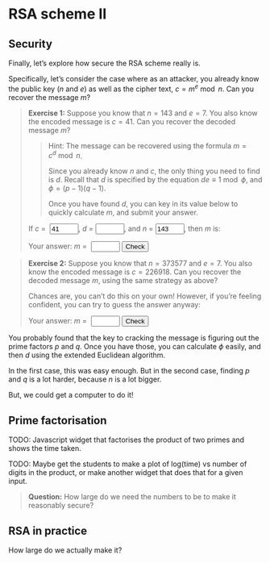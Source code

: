 # RSA scheme II


## Security

Finally, let's explore how secure the RSA scheme really is.

Specifically, let's consider the case where as an attacker, you already know the public key ($n$ and $e$) as well as the cipher text, $c = m^e \bmod n$.
Can you recover the message $m$?

> **Exercise 1:** Suppose you know that $n = 143$ and $e = 7$. You also know the encoded message is $c = 41$. Can you recover the decoded message $m$? <!-- Ans: d = 103, m = 50 -->
>
> > Hint: The message can be recovered using the formula $m = c^d \bmod n$.
> >
> > Since you already know $n$ and $c$, the only thing you need to find is $d$. Recall that $d$ is specified by the equation $de \equiv 1 \bmod \phi$, and $\phi = (p - 1)(q - 1)$.
> >
> > Once you have found $d$, you can key in its value below to quickly calculate $m$, and submit your answer.
>
> <div>
> If *c* = &nbsp;<input type="text" size=4 id="c1" value="41" />, *d* = <input type="text" size=4 id="d1" />, and *n* = <input type="text" size=4 id="n1" value="143" />, then *m* is: <span id="m1-calc">
> </div>
> <p></p>
> <div>
> Your answer: *m* = &nbsp;<input type="text" size=4 id="m1-answer" /> <input type="button" value="Check" id="check-m1" />&nbsp;&nbsp;&nbsp;&nbsp;<span id="m1-result"></span>
> </div>

<script type="module">
// calculates (base ^ exp) % mod while avoiding overflow/rounding errors
function powmod(base, exp, mod) {
    let result = 1;
    for (let i = 0; i < exp; i++) {
        result = (result * base) % mod;
    }
    return result;
}
function verifyContents(inputId) {
    let d = document.getElementById(inputId).value;
    d = d.replace(/\D/g, "");
    document.getElementById(inputId).value = d;
}
function calculateM() {
    const c = parseInt(document.getElementById("c1").value);
    const d = parseInt(document.getElementById("d1").value);
    const n = parseInt(document.getElementById("n1").value);
    if (isNaN(c) || isNaN(d) || isNaN(n)) {
        document.getElementById("m1-calc").innerHTML = "";
    }
    else {
        const m = powmod(c, d, n);
        document.getElementById("m1-calc").innerHTML = m;
    }
}
document.getElementById("c1").addEventListener("input", () => {verifyContents("c1"); calculateM();});
document.getElementById("d1").addEventListener("input", () => {verifyContents("d1"); calculateM();});
document.getElementById("n1").addEventListener("input", () => {verifyContents("n1"); calculateM();});

const correctAnswer = 50;
const wrongColor = "#fad9d7";  // light red
const rightColor = "#d7fae9";  // light green
function checkM(){
    const d = parseInt(document.getElementById("m1-answer").value);
    console.log(d)
    if (d === correctAnswer) {
        document.getElementById("m1-result").innerHTML = "Correct!";
        document.getElementById("m1-result").style.color = "green";
        document.getElementById("m1-answer").style.backgroundColor = rightColor;
    } else {
        document.getElementById("m1-result").innerHTML = "Incorrect. Try again.";
        document.getElementById("m1-result").style.color = "red";
        document.getElementById("m1-answer").style.backgroundColor = wrongColor;
    }
}
document.getElementById("check-m1").addEventListener("click", checkM);
document.getElementById("m1-answer").addEventListener("input", function(){
    verifyContents("m1-answer");
    document.getElementById("m1-answer").style.backgroundColor = "white";
    document.getElementById("m1-result").innerHTML = "";
});
</script>

> **Exercise 2:** Suppose you know that $n = 373577$ and $e = 7$. You also know the encoded message is $c = 226918$. Can you recover the decoded message $m$, using the same strategy as above?  <!-- Ans: d = 319063, m = 500 -->
>
> Chances are, you can't do this on your own! However, if you're feeling confident, you can try to guess the answer anyway:
>
> <div>
> Your answer: *m* = &nbsp;<input type="text" size=4 id="m2-answer" /> <input type="button" value="Check" id="check-m2" />&nbsp;&nbsp;&nbsp;&nbsp;<span id="m2-result"></span>
> </div>

<script type="module">
const correctAnswer = 500;
const wrongColor = "#fad9d7";  // light red
const rightColor = "#d7fae9";  // light green
function verifyM2contents() {
    let d = document.getElementById("m2-answer").value;
    console.log(d);
    d = d.replace(/\D/g, "");
    console.log(d);
    document.getElementById("m2-answer").value = d;
}
function checkM(){
    const d = parseInt(document.getElementById("m2-answer").value);
    console.log(d)
    if (d === correctAnswer) {
        document.getElementById("m2-result").innerHTML = "Correct!";
        document.getElementById("m2-result").style.color = "green";
        document.getElementById("m2-answer").style.backgroundColor = rightColor;
    } else {
        document.getElementById("m2-result").innerHTML = "Incorrect. Try again.";
        document.getElementById("m2-result").style.color = "red";
        document.getElementById("m2-answer").style.backgroundColor = wrongColor;
    }
}
document.getElementById("check-m2").addEventListener("click", checkM);
document.getElementById("m2-answer").addEventListener("input", function(){
    verifyM2contents();
    document.getElementById("m2-answer").style.backgroundColor = "white";
    document.getElementById("m2-result").innerHTML = "";
});
</script>


You probably found that the key to cracking the message is figuring out the prime factors $p$ and $q$.
Once you have those, you can calculate $\phi$ easily, and then $d$ using the extended Euclidean algorithm.

In the first case, this was easy enough.
But in the second case, finding $p$ and $q$ is a lot harder, because $n$ is a lot bigger.

But, we could get a computer to do it!


## Prime factorisation

TODO: Javascript widget that factorises the product of two primes and shows the time taken.

TODO: Maybe get the students to make a plot of log(time) vs number of digits in the product, or make another widget that does that for a given input.

> **Question:** How large do we need the numbers to be to make it reasonably secure?

## RSA in practice

How large do we actually make it?
